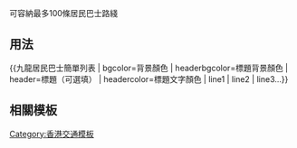 <includeonly><!-- 在這裡加入模板的保護標識 --></includeonly><noinclude>{{Documentation subpage}}</noinclude>
<!-- 在本行下編輯模板說明 -->
<!-- 上面的 200 個關大括號，是用來關上 100 個 if 的 -->

可容納最多100條居民巴士路綫

== 用法 ==
<nowiki>{{九龍居民巴士簡單列表 | bgcolor=背景顏色 | headerbgcolor=標題背景顏色 | header=標題（可選填） | headercolor=標題文字顏色 | line1 | line2 | line3...}}</nowiki>

== 相關模板 ==
{{HK ResidentBus Table List}}

<includeonly>
<!-- 本行下加入模板的分類 -->
[[Category:香港交通模板]]

</includeonly>